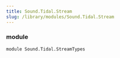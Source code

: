 ```yaml
---
title: Sound.Tidal.Stream
slug: /library/modules/Sound.Tidal.Stream
---
```


<!------------------------------------------------------------------------------
THIS IS A DOC FILE AUTOMATICALLY GENERATED FROM:

https://github.com/tidalcycles/Tidal/blob/main/src/Sound/Tidal/Stream.hs

It's based on the documentation comments in the Tidal code.
Do not edit it directly--to update this documentation, please submit a
change to the original file in the Tidal repository. Thanks!
------------------------------------------------------------------------------->

### module 
```
module Sound.Tidal.StreamTypes
```

